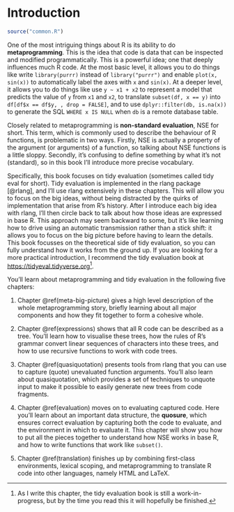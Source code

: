 # Introduction {#metaprogramming .unnumbered}

```r
source("common.R")
```

\index{metaprogramming} \index{non-standard evaluation}

One of the most intriguing things about R is its ability to do **metaprogramming**. This is the idea that code is data that can be inspected and modified programmatically. This is a powerful idea; one that deeply influences much R code. At the most basic level, it allows you to do things like write `library(purrr)` instead of `library("purrr")` and enable `plot(x, sin(x))` to automatically label the axes with `x` and `sin(x)`. At a deeper level, it allows you to do things like use `y ~ x1 + x2` to represent a model that predicts the value of `y` from `x1` and `x2`, to translate `subset(df, x == y)` into `df[df$x == df$y, , drop = FALSE]`, and to use `dplyr::filter(db, is.na(x))` to generate the SQL `WHERE x IS NULL` when `db` is a remote database table.

Closely related to metaprogramming is **non-standard evaluation**, NSE for short. This term, which is commonly used to describe the behaviour of R functions, is problematic in two ways. Firstly, NSE is actually a property of the argument (or arguments) of a function, so talking about NSE functions is a little sloppy. Secondly, it's confusing to define something by what it's not (standard), so in this book I'll introduce more precise vocabulary.

Specifically, this book focuses on tidy evaluation (sometimes called tidy eval for short). Tidy evaluation is implemented in the rlang package [@rlang], and I'll use rlang extensively in these chapters. This will allow you to focus on the big ideas, without being distracted by the quirks of implementation that arise from R's history. After I introduce each big idea with rlang, I'll then circle back to talk about how those ideas are expressed in base R. This approach may seem backward to some, but it's like learning how to drive using an automatic transmission rather than a stick shift: it allows you to focus on the big picture before having to learn the details. This book focusses on the theoretical side of tidy evaluation, so you can fully understand how it works from the ground up. If you are looking for a more practical introduction, I recommend the tidy evaluation book at <https://tidyeval.tidyverse.org>[^meta-1].

[^meta-1]: As I write this chapter, the tidy evaluation book is still a work-in-progress, but by the time you read this it will hopefully be finished.

You'll learn about metaprogramming and tidy evaluation in the following five chapters:

1.  Chapter \@ref(meta-big-picture) gives a high level description of the whole metaprogramming story, briefly learning about all major components and how they fit together to form a cohesive whole.

2.  Chapter \@ref(expressions) shows that all R code can be described as a tree. You'll learn how to visualise these trees, how the rules of R's grammar convert linear sequences of characters into these trees, and how to use recursive functions to work with code trees.

3.  Chapter \@ref(quasiquotation) presents tools from rlang that you can use to capture (quote) unevaluated function arguments. You'll also learn about quasiquotation, which provides a set of techniques to unquote input to make it possible to easily generate new trees from code fragments.

4.  Chapter \@ref(evaluation) moves on to evaluating captured code. Here you'll learn about an important data structure, the **quosure**, which ensures correct evaluation by capturing both the code to evaluate, and the environment in which to evaluate it. This chapter will show you how to put all the pieces together to understand how NSE works in base R, and how to write functions that work like `subset()`.

5.  Chapter \@ref(translation) finishes up by combining first-class environments, lexical scoping, and metaprogramming to translate R code into other languages, namely HTML and LaTeX.
